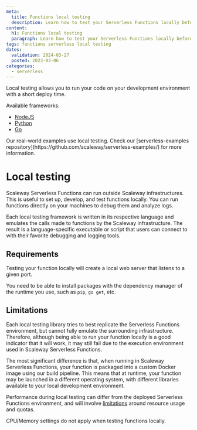 ```yaml
---
meta:
  title: Functions local testing
  description: Learn how to test your Serverless Functions locally before deployment on Scaleway.
content:
  h1: Functions local testing
  paragraph: Learn how to test your Serverless Functions locally before deployment on Scaleway.
tags: functions serverless local testing
dates:
  validation: 2024-03-27
  posted: 2023-03-06
categories:
  - serverless
---
```


Local testing allows you to run your code on your development environment with a short deploy time.

Available frameworks:

- [NodeJS](https://github.com/scaleway/serverless-functions-node#%EF%B8%8F-quickstart/)
- [Python](https://github.com/scaleway/serverless-functions-python#%EF%B8%8F-quickstart/)
- [Go](https://github.com/scaleway/serverless-functions-go#%EF%B8%8F-quickstart/)

<Message type="tip">
  Our real-world examples use local testing. Check our [serverless-examples repository](https://github.com/scaleway/serverless-examples/) for more information.
</Message>

# Local testing

Scaleway Serverless Functions can run outside Scaleway infrastructures. This is useful to set up, develop, and test functions locally. You can run functions directly on your machines to debug them and analyze logs.

Each local testing framework is written in its respective language and emulates the calls made to functions by the Scaleway infrastructure.
The result is a language-specific executable or script that users can connect to with their favorite debugging and logging tools.

## Requirements

Testing your function locally will create a local web server that listens to a given port.

You need to be able to install packages with the dependency manager of the runtime you use, such as `pip`, `go get`, etc.

## Limitations

Each local testing library tries to best replicate the Serverless Functions environment, but cannot fully emulate
the surrounding infrastructure. Therefore, although being able to run your function locally is a good indicator
that it will work, it may still fail due to the execution environment used in Scaleway Serverless Functions.

The most significant difference is that, when running in Scaleway Serverless Functions, your function is packaged into a custom Docker image using our build pipeline.
This means that at runtime, your function may be launched in a different operating system,
with different libraries available to your local development environment.

Performance during local testing can differ from the deployed Serverless Functions environment, and will involve [limitations](/serverless/functions/reference-content/functions-limitations/) around resource usage and quotas.

<Message type="note">
CPU/Memory settings do not apply when testing functions locally.
</Message>
